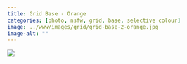 ```yaml
---
title: Grid Base - Orange
categories: [photo, nsfw, grid, base, selective colour]
image: ../www/images/grid/grid-base-2-orange.jpg
image-alt: ""
---
```



![](../www/images/grid/grid-base-2-orange.jpg)

